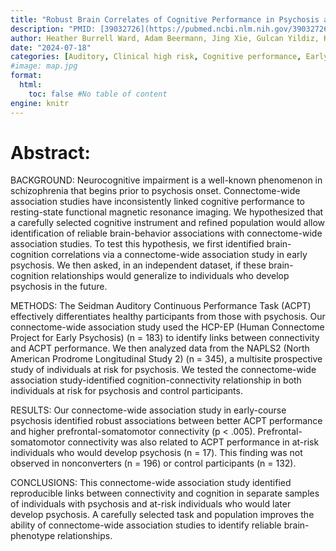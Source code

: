 ```yaml
---
title: "Robust Brain Correlates of Cognitive Performance in Psychosis and Its Prodrome"
description: "PMID: [39032726](https://pubmed.ncbi.nlm.nih.gov/39032726/){target='_blank'}    DOI: [10.1016/j.biopsych.2024.07.012](https://doi.org/10.1016/j.biopsych.2024.07.012){target='_blank'}"
author: Heather Burrell Ward, Adam Beermann, Jing Xie, Gulcan Yildiz, Karlos Manzanarez Felix, Jean Addington, Carrie E Bearden, Kristin Cadenhead, Tyrone D Cannon, Barbara Cornblatt, Matcheri Keshavan, Daniel Mathalon, Diana O Perkins, Larry Seidman, William S Stone, Ming T Tsuang, Elaine F Walker, Scott Woods, Michael J Coleman, Sylvain Bouix, Daphne J Holt, Dost Ongur, Alan Breier, Martha E Shenton, Stephan Heckers, ... ...
date: "2024-07-18"
categories: [Auditory, Clinical high risk, Cognitive performance, Early psychosis, Psychosis, Resting-state fMRI]
#image: map.jpg
format:
  html:
    toc: false #No table of content
engine: knitr
---
```


# Abstract:

BACKGROUND: Neurocognitive impairment is a well-known phenomenon in schizophrenia that begins prior to psychosis onset. Connectome-wide association studies have inconsistently linked cognitive performance to resting-state functional magnetic resonance imaging. We hypothesized that a carefully selected cognitive instrument and refined population would allow identification of reliable brain-behavior associations with connectome-wide association studies. To test this hypothesis, we first identified brain-cognition correlations via a connectome-wide association study in early psychosis. We then asked, in an independent dataset, if these brain-cognition relationships would generalize to individuals who develop psychosis in the future.

METHODS: The Seidman Auditory Continuous Performance Task (ACPT) effectively differentiates healthy participants from those with psychosis. Our connectome-wide association study used the HCP-EP (Human Connectome Project for Early Psychosis) (n = 183) to identify links between connectivity and ACPT performance. We then analyzed data from the NAPLS2 (North American Prodrome Longitudinal Study 2) (n = 345), a multisite prospective study of individuals at risk for psychosis. We tested the connectome-wide association study-identified cognition-connectivity relationship in both individuals at risk for psychosis and control participants.

RESULTS: Our connectome-wide association study in early-course psychosis identified robust associations between better ACPT performance and higher prefrontal-somatomotor connectivity (p < .005). Prefrontal-somatomotor connectivity was also related to ACPT performance in at-risk individuals who would develop psychosis (n = 17). This finding was not observed in nonconverters (n = 196) or control participants (n = 132).

CONCLUSIONS: This connectome-wide association study identified reproducible links between connectivity and cognition in separate samples of individuals with psychosis and at-risk individuals who would later develop psychosis. A carefully selected task and population improves the ability of connectome-wide association studies to identify reliable brain-phenotype relationships.
        
